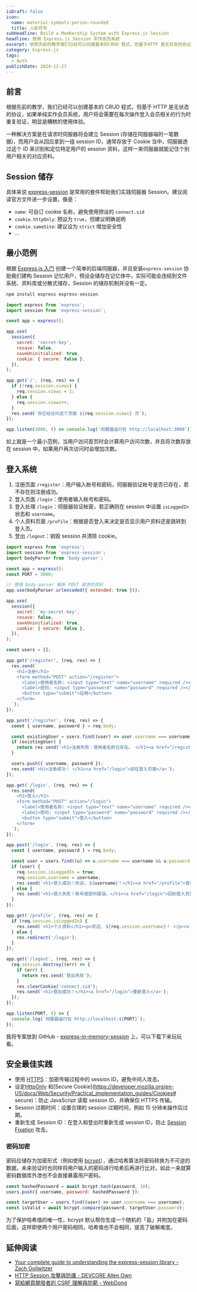 ```yaml
---
isDraft: false
icon:
  name: material-symbols:person-rounded
  title: 人影符号
subHeadline: Build a Membership System with Express.js Session
headline: 使用 Express.js Session 实作会员系统
excerpt: 依照先前的教学我们已经可以创建基本的CRUD 程式，但基于HTTP 是无状态的协议，如果单纯实作会员系统用户将会需要在每次操作登入会员相关的行为时重复验证，明显是糟糕的使用体验。一种解决方案是在请求时伺服器将会建立 Session。
category: Express.js
tags:
  - Auth
publishDate: 2024-12-27
---
```


## 前言

根据先前的教学，我们已经可以创建基本的 CRUD 程式，但基于 HTTP 是无状态的协议，如果单纯实作会员系统，用户将会需要在每次操作登入会员相关的行为时重复验证，明显是糟糕的使用体验。

一种解决方案是在请求时伺服器将会建立 Session (存储在伺服器端的一笔数据)，而用户会从回应拿到一组 session ID，通常存放于 Cookie 当中，伺服器透过这个 ID 来识别和定位特定用户的 session 资料，这样一来伺服器就能记住个别用户相关的对应资料。

## Session 储存

具体来说 [express-session](https://www.npmjs.com/package/express-session) 是常用的套件帮助我们实践伺服器 Session。建议阅读官方文件进一步设置，像是：

- `name`: 可自订 cookie 名称，避免使用预设的 `connect.sid`
- `cookie.httpOnly`: 预设为 `true`，但建议明确说明
- `cookie.sameSite`: 建议设为 `strict` 增加安全性
- ...

## 最小范例

根据 [Express.js 入门](https://www.webdong.dev/zh-cn/post/expressjs-basic-crud-todolist/) 创建一个简单的后端伺服器，并且安装`express-session` 协助我们建构 Session 记忆用户，预设会储存在记忆体中，实际可能会连结到文件系统、资料库或分散式储存，Session 的储存机制并没有一定。

```bash
npm install express express-session
```

```js title="index.js"
import express from 'express';
import session from 'express-session';

const app = express();

app.use(
  session({
    secret: 'secret-key',
    resave: false,
    saveUninitialized: true,
    cookie: { secure: false },
  }),
);

app.get('/', (req, res) => {
  if (!req.session.views) {
    req.session.views = 1;
  } else {
    req.session.views++;
  }
  res.send(`你已经访问这个页面 ${req.session.views} 次`);
});

app.listen(3000, () => console.log('伺服器运行在 http://localhost:3000'));
```

如上就是一个最小范例，当用户访问首页时会计算用户访问次数，并且将次数存放在 session 中，如果用户再次访问时会增加次数。

## 登入系统

1. 注册页面 `/register`：用户输入帐号和密码，伺服器验证帐号是否已存在，若不存在则注册成功。
2. 登入页面 `/login`：使用者输入帐号和密码。
3. 登入处理 `/login`：伺服器验证帐密，若正确则在 session 中设置 `isLoggedIn` 状态和 `username`。
4. 个人资料页面 `/profile`：根据是否登入来决定是否显示用户资料还是跳转到登入页。
5. 登出 `/logout`：销毁 session 并清除 cookie。

```js title="index.js"
import express from 'express';
import session from 'express-session';
import bodyParser from 'body-parser';

const app = express();
const PORT = 3000;

// 使用 body-parser 解析 POST 请求的资料
app.use(bodyParser.urlencoded({ extended: true }));

app.use(
  session({
    secret: 'my-secret-key',
    resave: false,
    saveUninitialized: true,
    cookie: { secure: false },
  }),
);

const users = [];

app.get('/register', (req, res) => {
  res.send(`
    <h1>注册</h1>
    <form method="POST" action="/register">
      <label>使用者名称: <input type="text" name="username" required /></label><br/>
      <label>密码: <input type="password" name="password" required /></label><br/>
      <button type="submit">註冊</button>
    </form>
  `);
});

app.post('/register', (req, res) => {
  const { username, password } = req.body;

  const existingUser = users.find((user) => user.username === username);
  if (existingUser) {
    return res.send('<h1>注册失败：使用者名称已存在。 </h1><a href="/register">返回注册页面</a>');
  }

  users.push({ username, password });
  res.send('<h1>注册成功！ </h1><a href="/login">前往登入页面</a>');
});

app.get('/login', (req, res) => {
  res.send(`
    <h1>登入</h1>
    <form method="POST" action="/login">
      <label>使用者名称: <input type="text" name="username" required /></label><br/>
      <label>密码: <input type="password" name="password" required /></label><br/>
      <button type="submit">登入</button>
    </form>
  `);
});

app.post('/login', (req, res) => {
  const { username, password } = req.body;

  const user = users.find((u) => u.username === username && u.password === password);
  if (user) {
    req.session.isLoggedIn = true;
    req.session.username = username;
    res.send(`<h1>登入成功！欢迎, ${username}！</h1><a href="/profile">查看个人资料</a>`);
  } else {
    res.send('<h1>登入失败！帐号或密码错误。</h1><a href="/login">回到登入页面</a>');
  }
});

app.get('/profile', (req, res) => {
  if (req.session.isLoggedIn) {
    res.send(`<h1>个人资料</h1><p>欢迎, ${req.session.username}！ </p><a href="/logout">登出</a>`);
  } else {
    res.redirect('/login');
  }
});

app.get('/logout', (req, res) => {
  req.session.destroy((err) => {
    if (err) {
      return res.send('登出失败');
    }
    res.clearCookie('connect.sid');
    res.send('<h1>登出成功！</h1><a href="/login">重新登入</a>');
  });
});

app.listen(PORT, () => {
  console.log(`伺服器运行在 http://localhost:${PORT}`);
});
```

我将专案放到 GitHub - [express-in-memory-session](https://github.com/riceball-tw/express-in-memory-session) 上，可以下载下来玩玩看。

## 安全最佳实践

- 使用 [HTTPS](https://developer.mozilla.org/en-US/docs/Glossary/HTTPS)：加密传输过程中的 session ID，避免中间人攻击。
- 设定[HttpOnly](https://owasp.org/www-community/HttpOnly) 和[Secure Cookie](https://developer.mozilla.org/en-US/docs/Web/Security/Practical_implementation_guides/Cookies# secure)：防止 JavaScript 读取 session ID，并确保仅 HTTPS 传输。
- Session 过期时间：设置合理的 session 过期时间，例如 15 分钟未操作后过期。
- 重新生成 Session ID：在登入和登出时重新生成 session ID，防止 [Session Fixation](https://owasp.org/www-community/attacks/Session_fixation) 攻击。

### 密码加密

密码应储存为加密形式（例如使用 [bcrypt](https://www.npmjs.com/package/bcrypt)），通过哈希算法将密码转换为不可逆的数据，未来验证时也同样将用户输入的密码进行哈希后再进行比对，如此一来就算密码数据库外泄也不会直接暴露用户密码。

```js title="储存"
const hashedPassword = await bcrypt.hash(password, 10);
users.push({ username, password: hashedPassword });
```

```js title="验证"
const targetUser = users.find((user) => user.username === username);
const isValid = await bcrypt.compare(password, targetUser.password);
```

为了保护哈希值的唯一性，bcrypt 默认帮你生成一个随机的「盐」并附加在密码后面，这样即使两个用户密码相同，哈希值也不会相同，提高了破解难度。

## 延伸阅读

- [Your complete guide to understanding the express-session library - Zach Gollwitzer](https://www.youtube.com/watch?app=desktop&v=J1qXK66k1y4)
- [HTTP Session 攻擊與防護 - DEVCORE Allen Own](https://devco.re/blog/2014/06/03/http-session-protection/)
- [寫給網頁開發者的 CSRF 理解與防範 - WebDong](https://www.webdong.dev/post/csrf-for-web-developer/)
